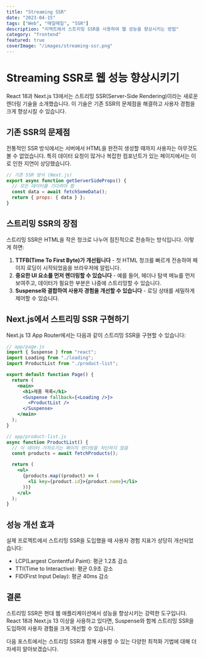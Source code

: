 ```yaml
---
title: "Streaming SSR"
date: "2023-04-15"
tags: ["Web", "매일매일", "SSR"]
description: "리액트에서 스트리밍 SSR을 사용하여 웹 성능을 향상시키는 방법"
category: "frontend"
featured: true
coverImage: "/images/streaming-ssr.png"
---
```


# Streaming SSR로 웹 성능 향상시키기

React 18과 Next.js 13에서는 스트리밍 SSR(Server-Side Rendering)이라는 새로운 렌더링 기술을 소개했습니다. 이 기술은 기존 SSR의 문제점을 해결하고 사용자 경험을 크게 향상시킬 수 있습니다.

## 기존 SSR의 문제점

전통적인 SSR 방식에서는 서버에서 HTML을 완전히 생성할 때까지 사용자는 아무것도 볼 수 없었습니다. 특히 데이터 요청이 많거나 복잡한 컴포넌트가 있는 페이지에서는 이로 인한 지연이 상당했습니다.

```jsx
// 기존 SSR 방식 (Next.js)
export async function getServerSideProps() {
  // 모든 데이터를 기다려야 함
  const data = await fetchSomeData();
  return { props: { data } };
}
```

## 스트리밍 SSR의 장점

스트리밍 SSR은 HTML을 작은 청크로 나누어 점진적으로 전송하는 방식입니다. 이렇게 하면:

1. **TTFB(Time To First Byte)가 개선됩니다** - 첫 HTML 청크를 빠르게 전송하여 페이지 로딩이 시작되었음을 브라우저에 알립니다.
2. **중요한 UI 요소를 먼저 렌더링할 수 있습니다** - 예를 들어, 헤더나 탐색 메뉴를 먼저 보여주고, 데이터가 필요한 부분은 나중에 스트리밍할 수 있습니다.
3. **Suspense와 결합하여 사용자 경험을 개선할 수 있습니다** - 로딩 상태를 세밀하게 제어할 수 있습니다.

## Next.js에서 스트리밍 SSR 구현하기

Next.js 13 App Router에서는 다음과 같이 스트리밍 SSR을 구현할 수 있습니다:

```jsx
// app/page.js
import { Suspense } from "react";
import Loading from "./loading";
import ProductList from "./product-list";

export default function Page() {
  return (
    <main>
      <h1>제품 목록</h1>
      <Suspense fallback={<Loading />}>
        <ProductList />
      </Suspense>
    </main>
  );
}

// app/product-list.js
async function ProductList() {
  // 이 데이터 가져오기는 페이지 렌더링을 차단하지 않음
  const products = await fetchProducts();

  return (
    <ul>
      {products.map((product) => (
        <li key={product.id}>{product.name}</li>
      ))}
    </ul>
  );
}
```

## 성능 개선 효과

실제 프로젝트에서 스트리밍 SSR을 도입했을 때 사용자 경험 지표가 상당히 개선되었습니다:

- LCP(Largest Contentful Paint): 평균 1.2초 감소
- TTI(Time to Interactive): 평균 0.9초 감소
- FID(First Input Delay): 평균 40ms 감소

## 결론

스트리밍 SSR은 현대 웹 애플리케이션에서 성능을 향상시키는 강력한 도구입니다. React 18과 Next.js 13 이상을 사용하고 있다면, Suspense와 함께 스트리밍 SSR을 도입하여 사용자 경험을 크게 개선할 수 있습니다.

다음 포스트에서는 스트리밍 SSR과 함께 사용할 수 있는 다양한 최적화 기법에 대해 더 자세히 알아보겠습니다.
